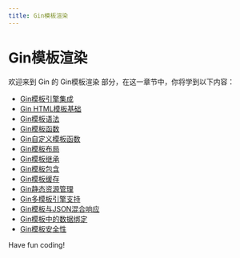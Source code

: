 ```yaml
---
title: Gin模板渲染
---
```


# Gin模板渲染

欢迎来到 Gin 的 Gin模板渲染 部分，在这一章节中，你将学到以下内容：

- [Gin模板引擎集成](./0-gin-template-engine-integration.mdx)
- [Gin HTML模板基础](./1-gin-html-template-base.mdx)
- [Gin模板语法](./2-gin-template-syntax.mdx)
- [Gin模板函数](./3-gin-template-function.mdx)
- [Gin自定义模板函数](./4-gin-custom-template-function.mdx)
- [Gin模板布局](./5-gin-template-layout.mdx)
- [Gin模板继承](./6-gin-template-inheritance.mdx)
- [Gin模板包含](./7-gin-template-contains.mdx)
- [Gin模板缓存](./8-gin-template-cache.mdx)
- [Gin静态资源管理](./9-gin-static-resource-management.mdx)
- [Gin多模板引擎支持](./10-gin-multi-template-engine-support.mdx)
- [Gin模板与JSON混合响应](./11-gin-template-mixed-response-with-json.mdx)
- [Gin模板中的数据绑定](./12-data-binding-in-gin-template.mdx)
- [Gin模板安全性](./13-gin-template-security.mdx)

Have fun coding!